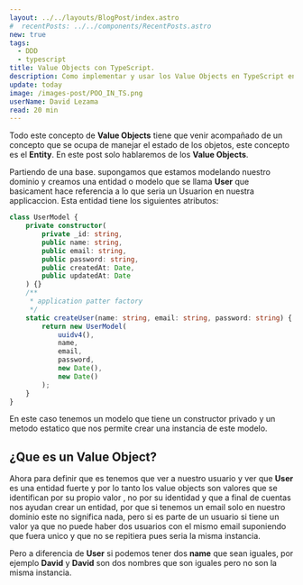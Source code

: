 ```yaml
---
layout: ../../layouts/BlogPost/index.astro
#  recentPosts: ../../components/RecentPosts.astro
new: true
tags:
  - DDD
  - typescript
title: Value Objects con TypeScript.
description: Como implementar y usar los Value Objects en TypeScript en una implementación de DDD
update: today
image: /images-post/POO_IN_TS.png
userName: David Lezama
read: 20 min
---
```



<PostLayout>

Todo este concepto de **Value Objects** tiene que venir acompañado de un concepto que se ocupa de manejar el estado de los objetos, este concepto es el **Entity**. En este post solo hablaremos de los **Value Objects**.

Partiendo de una base.
supongamos que estamos modelando nuestro dominio y creamos una entidad o modelo que se llama **User** que basicament hace referencia a lo que seria un Usuarion en nuestra applicaccion. Esta entidad tiene los siguientes atributos:

```typescript
class UserModel {
	private constructor(
		private _id: string,
		public name: string,
		public email: string,
		public password: string,
		public createdAt: Date,
		public updatedAt: Date
	) {}
	/**
	 * application patter factory
	 */
	static createUser(name: string, email: string, password: string) {
		return new UserModel(
			uuidv4(),
			name,
			email,
			password,
			new Date(),
			new Date()
		);
	}
}
```

En este caso tenemos un modelo que tiene un constructor privado y un metodo estatico que nos permite crear una instancia de este modelo.

## ¿Que es un Value Object?

Ahora para definir que es tenemos que ver a nuestro usuario y ver que **User** es una entidad fuerte y por lo tanto los value objects son valores que se identifican por su propio valor , no por su identidad y que a final de cuentas nos ayudan crear un entidad, por que si tenemos un email solo en nuestro dominio este no significa nada, pero si es parte de un usuario si tiene un valor ya que no puede haber dos usuarios con el mismo email suponiendo que fuera unico y que no se repitiera pues seria la misma instancia.

Pero a diferencia de **User** si podemos tener dos **name** que sean iguales, por ejemplo **David** y **David** son dos nombres que son iguales pero no son la misma instancia.

</PostLayout>
